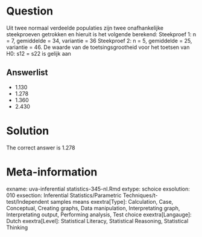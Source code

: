 Question
========

Uit twee normaal verdeelde populaties zijn twee onafhankelijke steekproeven getrokken en hieruit is het volgende berekend:
Steekproef 1: n = 7, gemiddelde = 34, variantie = 36
Steekproef 2: n = 5, gemiddelde = 25, variantie = 46. De waarde van de toetsingsgrootheid voor het toetsen van H0: s12 = s22 is gelijk aan

Answerlist
----------
* 1.130
* 1.278
* 1.360
* 2.430

Solution
========

The correct answer is  1.278

Meta-information
================
exname: uva-inferential statistics-345-nl.Rmd
extype: schoice
exsolution: 010
exsection: Inferential Statistics/Parametric Techniques/t-test/Independent samples means
exextra[Type]: Calculation, Case, Conceptual, Creating graphs, Data manipulation, Interpretating graph, Interpretating output, Performing analysis, Test choice
exextra[Langauge]: Dutch
exextra[Level]: Statistical Literacy, Statistical Reasoning, Statistical Thinking
